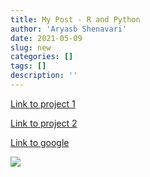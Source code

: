 ```yaml
---
title: My Post - R and Python
author: 'Aryasb Shenavari'
date: 2021-05-09
slug: new
categories: []
tags: []
description: ''
---
```



[Link to project 1](/project/project1/)

[Link to project 2](/project/project2/)

[Link to google](https://www.google.com)

![](/post/2021-05-06-blog_files/CR7.png)
